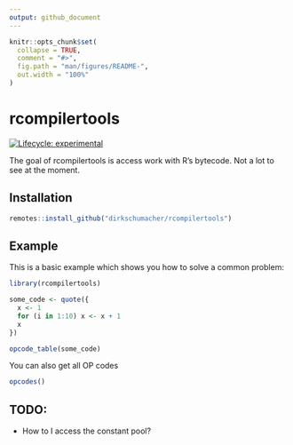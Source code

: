 ```yaml
---
output: github_document
---
```


<!-- README.md is generated from README.Rmd. Please edit that file -->

```r
knitr::opts_chunk$set(
  collapse = TRUE,
  comment = "#>",
  fig.path = "man/figures/README-",
  out.width = "100%"
)
```
# rcompilertools

<!-- badges: start -->
[![Lifecycle: experimental](https://img.shields.io/badge/lifecycle-experimental-orange.svg)](https://www.tidyverse.org/lifecycle/#experimental)
<!-- badges: end -->

The goal of rcompilertools is access work with R's bytecode. Not a lot to see at the moment.

## Installation

``` r
remotes::install_github("dirkschumacher/rcompilertools")
```

## Example

This is a basic example which shows you how to solve a common problem:

```r
library(rcompilertools)

some_code <- quote({
  x <- 1
  for (i in 1:10) x <- x + 1
  x
})

opcode_table(some_code)
```

You can also get all OP codes

```r
opcodes()
```


## TODO:

* How to I access the constant pool?

